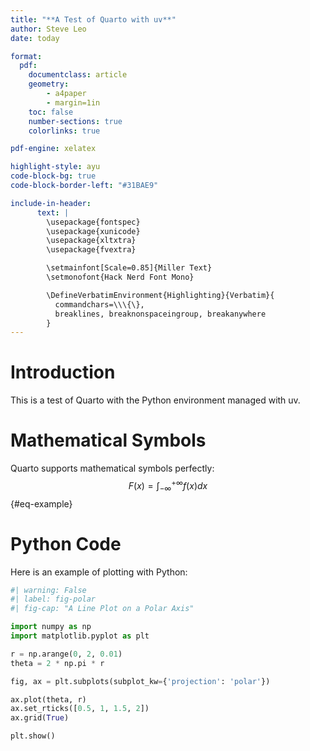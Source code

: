 ```yaml
---
title: "**A Test of Quarto with uv**"
author: Steve Leo
date: today

format:
  pdf:
    documentclass: article
    geometry:
        - a4paper
        - margin=1in 
    toc: false
    number-sections: true
    colorlinks: true

pdf-engine: xelatex

highlight-style: ayu
code-block-bg: true
code-block-border-left: "#31BAE9"

include-in-header: 
      text: |
        \usepackage{fontspec}
        \usepackage{xunicode}
        \usepackage{xltxtra}
        \usepackage{fvextra}

        \setmainfont[Scale=0.85]{Miller Text}
        \setmonofont{Hack Nerd Font Mono}

        \DefineVerbatimEnvironment{Highlighting}{Verbatim}{
          commandchars=\\\{\},
          breaklines, breaknonspaceingroup, breakanywhere
        }
---
```


# Introduction
This is a test of Quarto with the Python environment managed with uv.

# Mathematical Symbols
Quarto supports mathematical symbols perfectly:
$$
F(x) = \int_{-\infty}^{+\infty} f(x)dx
$${#eq-example}

# Python Code
Here is an example of plotting with Python:
```python
#| warning: False
#| label: fig-polar
#| fig-cap: "A Line Plot on a Polar Axis"

import numpy as np
import matplotlib.pyplot as plt

r = np.arange(0, 2, 0.01)
theta = 2 * np.pi * r

fig, ax = plt.subplots(subplot_kw={'projection': 'polar'})

ax.plot(theta, r)
ax.set_rticks([0.5, 1, 1.5, 2])
ax.grid(True)

plt.show()
```